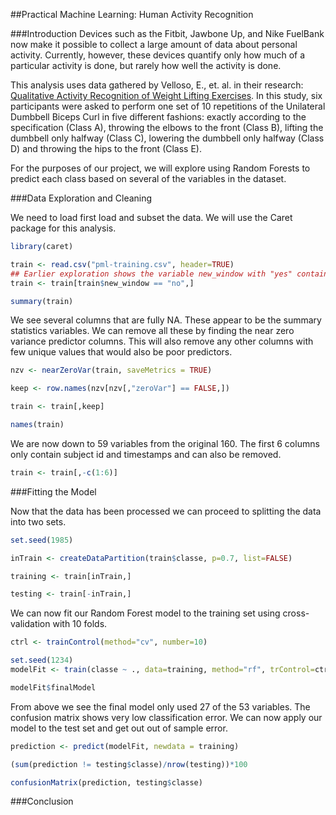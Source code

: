 ##Practical Machine Learning: Human Activity Recognition

###Introduction
Devices such as the Fitbit, Jawbone Up, and Nike FuelBank now make it possible to collect a large amount of data about personal activity. Currently, however, these devices quantify only how much of a particular activity is done, but rarely how well the activity is done.

This analysis uses data gathered by Velloso, E., et. al. in their research: [Qualitative Activity Recognition of Weight Lifting Exercises](http://groupware.les.inf.puc-rio.br/har). In this study, six participants were asked to perform one set of 10 repetitions of the Unilateral Dumbbell Biceps Curl in five different fashions: exactly according to the specification (Class A), throwing the elbows to the front (Class B), lifting the dumbbell only halfway (Class C), lowering the dumbbell only halfway (Class D) and throwing the hips to the front (Class E). 

For the purposes of our project, we will explore using Random Forests to predict each class based on several of the variables in the dataset.

###Data Exploration and Cleaning

We need to load first load and subset the data. We will use the Caret package for this analysis.

```r
library(caret)

train <- read.csv("pml-training.csv", header=TRUE)
## Earlier exploration shows the variable new_window with "yes" contain only summary statistics.
train <- train[train$new_window == "no",]

summary(train)
```

We see several columns that are fully NA. These appear to be the summary statistics variables. We can remove all these by finding the near zero variance predictor columns. This will also remove any other columns with few unique values that would also be poor predictors.

```r
nzv <- nearZeroVar(train, saveMetrics = TRUE)

keep <- row.names(nzv[nzv[,"zeroVar"] == FALSE,])

train <- train[,keep]

names(train)
```

We are now down to 59 variables from the original 160. The first 6 columns only contain subject id and timestamps and can also be removed.

```r
train <- train[,-c(1:6)]
```

###Fitting the Model

Now that the data has been processed we can proceed to splitting the data into two sets.

```r

set.seed(1985)

inTrain <- createDataPartition(train$classe, p=0.7, list=FALSE)

training <- train[inTrain,]

testing <- train[-inTrain,]

```

We can now fit our Random Forest model to the training set using cross-validation with 10 folds.

```r

ctrl <- trainControl(method="cv", number=10)

set.seed(1234)
modelFit <- train(classe ~ ., data=training, method="rf", trControl=ctrl, prox=TRUE)

modelFit$finalModel
```

From above we see the final model only used 27 of the 53 variables. The confusion matrix shows very low classification error. We can now apply our model to the test set and get out out of sample error.

```r
prediction <- predict(modelFit, newdata = training)

(sum(prediction != testing$classe)/nrow(testing))*100

confusionMatrix(prediction, testing$classe)

```

###Conclusion

